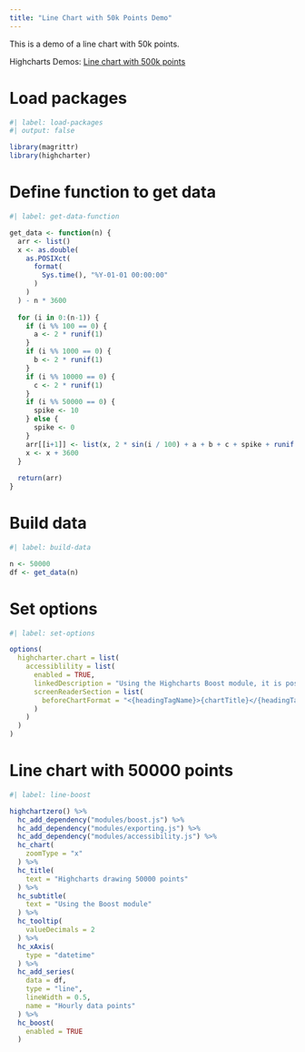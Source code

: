 ```yaml
---
title: "Line Chart with 50k Points Demo"
---
```


This is a demo of a line chart with 50k points.

Highcharts Demos: [Line chart with 500k points](https://www.highcharts.com/demo/line-boost)

# Load packages

```r
#| label: load-packages
#| output: false

library(magrittr)
library(highcharter)
```

# Define function to get data

```r
#| label: get-data-function

get_data <- function(n) {
  arr <- list()
  x <- as.double(
    as.POSIXct(
      format(
        Sys.time(), "%Y-01-01 00:00:00"
      )
    )
  ) - n * 3600
  
  for (i in 0:(n-1)) {
    if (i %% 100 == 0) {
      a <- 2 * runif(1)
    }
    if (i %% 1000 == 0) {
      b <- 2 * runif(1)
    }
    if (i %% 10000 == 0) {
      c <- 2 * runif(1)
    }
    if (i %% 50000 == 0) {
      spike <- 10
    } else {
      spike <- 0
    }
    arr[[i+1]] <- list(x, 2 * sin(i / 100) + a + b + c + spike + runif(1))
    x <- x + 3600
  }
  
  return(arr)
}
```

# Build data

```r
#| label: build-data

n <- 50000
df <- get_data(n)
```

# Set options

```r
#| label: set-options

options(
  highcharter.chart = list(
    accessiblility = list(
      enabled = TRUE,
      linkedDescription = "Using the Highcharts Boost module, it is possible to render large amounts of data on the client side. This chart shows a line series with 50,000 data points. The points represent hourly data. Click and drag in the chart to zoom in.",
      screenReaderSection = list(
        beforeChartFormat = "<{headingTagName}>{chartTitle}</{headingTagName}><div>{chartSubtitle}</div><div>{chartLongdesc}</div><div>{xAxisDescription}</div><div>{yAxisDescription}</div>"
      )
    )
  )
)
```

# Line chart with 50000 points

```r
#| label: line-boost

highchartzero() %>% 
  hc_add_dependency("modules/boost.js") %>% 
  hc_add_dependency("modules/exporting.js") %>%
  hc_add_dependency("modules/accessibility.js") %>% 
  hc_chart(
    zoomType = "x"
  ) %>% 
  hc_title(
    text = "Highcharts drawing 50000 points"
  ) %>% 
  hc_subtitle(
    text = "Using the Boost module"
  ) %>% 
  hc_tooltip(
    valueDecimals = 2
  ) %>% 
  hc_xAxis(
    type = "datetime"
  ) %>% 
  hc_add_series(
    data = df,
    type = "line",
    lineWidth = 0.5,
    name = "Hourly data points"
  ) %>% 
  hc_boost(
    enabled = TRUE
  )
```
